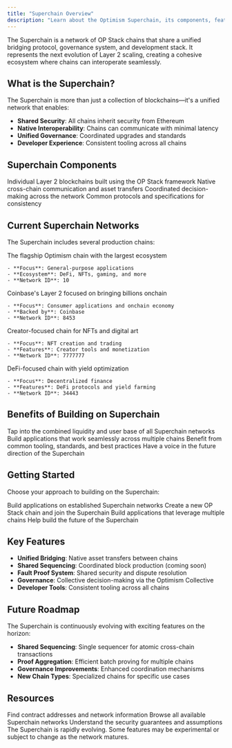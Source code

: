 ```yaml
---
title: "Superchain Overview"
description: "Learn about the Optimism Superchain, its components, features, and how to get started."
---
```

The Superchain is a network of OP Stack chains that share a unified bridging protocol, governance system, and development stack. It represents the next evolution of Layer 2 scaling, creating a cohesive ecosystem where chains can interoperate seamlessly.

## What is the Superchain?

The Superchain is more than just a collection of blockchains—it's a unified network that enables:

- **Shared Security**: All chains inherit security from Ethereum
- **Native Interoperability**: Chains can communicate with minimal latency
- **Unified Governance**: Coordinated upgrades and standards
- **Developer Experience**: Consistent tooling across all chains

## Superchain Components

<CardGroup cols={2}>
  <Card title="OP Stack Chains" icon="link">
    Individual Layer 2 blockchains built using the OP Stack framework
  </Card>
  <Card title="Bridging Protocol" icon="bridge">
    Native cross-chain communication and asset transfers
  </Card>
  <Card title="Governance System" icon="users">
    Coordinated decision-making across the network
  </Card>
  <Card title="Shared Standards" icon="shield">
    Common protocols and specifications for consistency
  </Card>
</CardGroup>

## Current Superchain Networks

The Superchain includes several production chains:

<Tabs>
  <Tab title="OP Mainnet">
    The flagship Optimism chain with the largest ecosystem

    - **Focus**: General-purpose applications
    - **Ecosystem**: DeFi, NFTs, gaming, and more
    - **Network ID**: 10
  </Tab>
  <Tab title="Base">
    Coinbase's Layer 2 focused on bringing billions onchain

    - **Focus**: Consumer applications and onchain economy
    - **Backed by**: Coinbase
    - **Network ID**: 8453
  </Tab>
  <Tab title="Zora">
    Creator-focused chain for NFTs and digital art

    - **Focus**: NFT creation and trading
    - **Features**: Creator tools and monetization
    - **Network ID**: 7777777
  </Tab>
  <Tab title="Mode">
    DeFi-focused chain with yield optimization

    - **Focus**: Decentralized finance
    - **Features**: DeFi protocols and yield farming
    - **Network ID**: 34443
  </Tab>
</Tabs>

## Benefits of Building on Superchain

<Steps>
  <Step title="Network Effects">
    Tap into the combined liquidity and user base of all Superchain networks
  </Step>
  <Step title="Interoperability">
    Build applications that work seamlessly across multiple chains
  </Step>
  <Step title="Shared Infrastructure">
    Benefit from common tooling, standards, and best practices
  </Step>
  <Step title="Governance Participation">
    Have a voice in the future direction of the Superchain
  </Step>
</Steps>

## Getting Started

Choose your approach to building on the Superchain:

<CardGroup cols={2}>
  <Card title="Deploy on Existing Chain" icon="rocket" href="/app-developers/get-started">
    Build applications on established Superchain networks
  </Card>
  <Card title="Launch Your Own Chain" icon="plus" href="/operators/chain-operators">
    Create a new OP Stack chain and join the Superchain
  </Card>
  <Card title="Cross-Chain Development" icon="arrows-exchange" href="/interop/get-started">
    Build applications that leverage multiple chains
  </Card>
  <Card title="Contribute to Ecosystem" icon="heart" href="/stack/contribute">
    Help build the future of the Superchain
  </Card>
</CardGroup>

## Key Features

- **Unified Bridging**: Native asset transfers between chains
- **Shared Sequencing**: Coordinated block production (coming soon)
- **Fault Proof System**: Shared security and dispute resolution
- **Governance**: Collective decision-making via the Optimism Collective
- **Developer Tools**: Consistent tooling across all chains

## Future Roadmap

The Superchain is continuously evolving with exciting features on the horizon:

- **Shared Sequencing**: Single sequencer for atomic cross-chain transactions
- **Proof Aggregation**: Efficient batch proving for multiple chains
- **Governance Improvements**: Enhanced coordination mechanisms
- **New Chain Types**: Specialized chains for specific use cases

## Resources

<CardGroup cols={3}>
  <Card title="Chain Addresses" icon="map" href="/superchain/addresses">
    Find contract addresses and network information
  </Card>
  <Card title="Network List" icon="list" href="/superchain/network-list">
    Browse all available Superchain networks
  </Card>
  <Card title="Security Model" icon="shield" href="/superchain/security-model">
    Understand the security guarantees and assumptions
  </Card>
</CardGroup>

<Warning>
  The Superchain is rapidly evolving. Some features may be experimental or subject to change as the network matures.
</Warning>